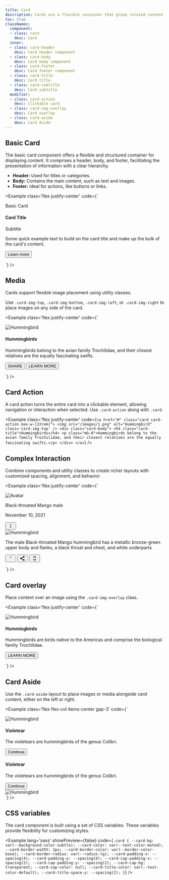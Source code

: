 ```yaml
---
title: Card
description: Cards are a flexible container that group related content and actions together.
toc: true
classNames:
  component:
  - class: card
    desc: Card
  inner:
  - class: card-header
    desc: Card header component
  - class: card-body
    desc: Card body component
  - class: card-footer
    desc: Card footer component
  - class: card-title
    desc: Card title
  - class: card-subtitle
    desc: Card subtitle
  modifier:
  - class: card-action
    desc: Clickable card
  - class: card-img-overlay
    desc: Card overlay
  - class: card-aside
    desc: Card Aside
---
```



## Basic Card

The basic card component offers a flexible and structured container for displaying content. It comprises a header, body, and footer, facilitating the presentation of information with a clear hierarchy.

- **Header:** Used for titles or categories.
- **Body:** Contains the main content, such as text and images.
- **Footer:** Ideal for actions, like buttons or links.

<Example class='flex justify-center' code={`<div class="card max-w-[18rem]">
    <div class="card-header">
      <p class='mb-0'>Basic Card</p>
    </div>
    <div class="card-body">
      <h4 class="card-title">Card Title</h4>
      <p class="card-subtitle">Subtitle</p>
      <p class='mb-0'>Some quick example text to build on the card title and make up the bulk of the card's content.</p>
    </div>
    <div class="card-footer">
      <button class='btn btn-sm btn-text-primary'>Learn more</button>
    </div>
  </div>`} />

## Media

Cards support flexible image placement using utility classes.

Use `.card-img-top`, `.card-img-bottom`, `.card-img-left`, or `.card-img-right` to place images on any side of the card.

<Example class='flex justify-center' code={`<div class="card max-w-[22rem]">
    <img src="/images/1.png" alt="Hummingbird" class='card-img-top' />
    <div class="card-body">
      <h4 class="card-title">Hummingbirds</h4>
      <p class='mb-0'>Hummingbirds belong to the avian family Trochilidae, and their closest relatives are the equally fascinating swifts.</p>
    </div>
    <div class="card-footer">
      <button class='btn btn-sm btn-text-primary'>SHARE</button>
      <button class='btn btn-sm btn-text-primary'>LEARN MORE</button>
    </div>
  </div>`} />

## Card Action

A card action turns the entire card into a clickable element, allowing navigation or interaction when selected. Use `.card-action` along with `.card`.

<Example class='flex justify-center' code={`<a href="#" class="card card-action max-w-[22rem]">
    <img src="/images/1.png" alt="Hummingbird" class='card-img-top' />
    <div class="card-body">
      <h4 class="card-title">Hummingbirds</h4>
      <p class="mb-0">Hummingbirds belong to the avian family Trochilidae, and their closest relatives are the equally fascinating swifts.</p>
    </div>
  </a>`} />

## Complex Interaction

Combine components and utility classes to create richer layouts with customized spacing, alignment, and behavior.

<Example class='flex justify-center' code={`<div class="card max-w-[22rem]">
    <div class="card-header border-0">
      <div class="flex items-center">
        <div class="avatar avatar-lg me-4">
          <img src="/images/avatar_1.webp" alt="Avatar" class="rounded-full"/>
        </div>
        <div>
          <p class="text-default mb-0">Black-throated Mango male</p>
          <p class="mb-0">November 10, 2021</p>
        </div>
        <button class='btn btn-icon ms-auto self-start -mr-2'>
          <svg xmlns="http://www.w3.org/2000/svg" width="18" height="18" viewBox="0 0 16 16"><path fill="currentColor" d="M8 5a1 1 0 1 1 0-2a1 1 0 0 1 0 2m0 4a1 1 0 1 1 0-2a1 1 0 0 1 0 2m-1 3a1 1 0 1 0 2 0a1 1 0 0 0-2 0" stroke-width="0.5" stroke="currentColor"/></svg>
        </button>
      </div>
    </div>
    <img src="/images/2.png" alt="Hummingbird" class='card-img' />
    <div class="card-body">
      <p class="text-sm mb-0">The male Black-throated Mango hummingbird has a metallic bronze-green upper body and flanks, a black throat and chest, and white underparts</p>
    </div>
    <div class="card-footer flex">
      <button class='btn btn-icon'>
        <svg xmlns="http://www.w3.org/2000/svg" width="18" height="18" viewBox="0 0 24 24"><path fill="none" stroke="currentColor" stroke-dasharray="32" stroke-dashoffset="32" stroke-linecap="round" stroke-linejoin="round" stroke-width="2" d="M12 8c0 0 0 0 -0.76 -1c-0.88 -1.16 -2.18 -2 -3.74 -2c-2.49 0 -4.5 2.01 -4.5 4.5c0 0.93 0.28 1.79 0.76 2.5c0.81 1.21 8.24 9 8.24 9M12 8c0 0 0 0 0.76 -1c0.88 -1.16 2.18 -2 3.74 -2c2.49 0 4.5 2.01 4.5 4.5c0 0.93 -0.28 1.79 -0.76 2.5c-0.81 1.21 -8.24 9 -8.24 9"><animate fill="freeze" attributeName="stroke-dashoffset" dur="0.7s" values="32;0"/></path></svg>
      </button>
      <button class='btn btn-icon'>
        <svg xmlns="http://www.w3.org/2000/svg" width="18" height="18" viewBox="0 0 24 24"><path fill="currentColor" d="M17 22q-1.25 0-2.125-.875T14 19q0-.15.075-.7L7.05 14.2q-.4.375-.925.588T5 15q-1.25 0-2.125-.875T2 12t.875-2.125T5 9q.6 0 1.125.213t.925.587l7.025-4.1q-.05-.175-.062-.337T14 5q0-1.25.875-2.125T17 2t2.125.875T20 5t-.875 2.125T17 8q-.6 0-1.125-.213T14.95 7.2l-7.025 4.1q.05.175.063.338T8 12t-.012.363t-.063.337l7.025 4.1q.4-.375.925-.587T17 16q1.25 0 2.125.875T20 19t-.875 2.125T17 22m0-2q.425 0 .713-.287T18 19t-.288-.712T17 18t-.712.288T16 19t.288.713T17 20M5 13q.425 0 .713-.288T6 12t-.288-.712T5 11t-.712.288T4 12t.288.713T5 13m12-7q.425 0 .713-.288T18 5t-.288-.712T17 4t-.712.288T16 5t.288.713T17 6m0-1" stroke-width="0.5" stroke="currentColor"/></svg>
      </button>
      <button class='btn btn-icon ms-auto'>
        <svg xmlns="http://www.w3.org/2000/svg" width="18" height="18" viewBox="0 0 24 24"><path fill="currentColor" d="m12 19.15l3.875-3.875q.3-.3.7-.3t.7.3t.3.713t-.3.712l-3.85 3.875q-.575.575-1.425.575t-1.425-.575L6.7 16.7q-.3-.3-.288-.712t.313-.713t.713-.3t.712.3zm0-14.3L8.15 8.7q-.3.3-.7.288t-.7-.288q-.3-.3-.312-.712t.287-.713l3.85-3.85Q11.15 2.85 12 2.85t1.425.575l3.85 3.85q.3.3.288.713t-.313.712q-.3.275-.7.288t-.7-.288z" stroke-width="0.5" stroke="currentColor"/></svg>
      </button>
    </div>
  </div>`} />

## Card overlay

Place content over an image using the `.card-img-overlay` class.

<Example class='flex justify-center' code={`<div class="card card-img-overlay max-w-[22rem]">
    <img src="/images/2.png" alt="Hummingbird" class="card-img-top" />
    <div class="card-body flex flex-col items-start">
      <h4 class="card-title">Hummingbirds</h4>
      <p class="mb-0">Hummingbirds are birds native to the Americas and comprise the biological family Trochilidae.</p>
      <button class="btn btn-sm btn-primary mt-auto">LEARN MORE</button>
    </div>
  </div>`} />

## Card Aside

Use the `.card-aside` layout to place images or media alongside card content, either on the left or right.

<Example class='flex flex-col items-center gap-3' code={`<div class="card card-aside max-w-[30rem]">
    <div class="flex items-center justify-center">
      <img src="/images/3.png" alt="Hummingbird" class='card-img-left' />
    </div>
    <div class="card-body">
      <h4 class="card-title">Violetear</h4>
      <p class="mb-0">The violetears are hummingbirds of the genus Colibri.</p>
      <button class="btn btn-sm btn-primary mt-4">Continue</button>
    </div>
  </div>

  <div class="card card-aside max-w-[30rem]">
    <div class="card-body">
      <h4 class="card-title">Violetear</h4>
      <p class="mb-0">The violetears are hummingbirds of the genus Colibri.</p>
      <button class="btn btn-sm btn-primary mt-4">Continue</button>
    </div>
    <div class="flex items-center justify-center">
      <img src="/images/3.png" alt="Hummingbird" class='card-img-right' />
    </div>
  </div>`} />

## CSS variables

The card component is built using a set of CSS variables. These variables provide flexibility for customizing styles.

<Example lang='sass' showPreview={false}
  code={`.card {
    --card-bg: var(--background-color-subtle);
    --card-color: var(--text-color-muted);
    --card-border-width: 1px;
    --card-border-color: var(--border-color-base);
    --card-border-radius: var(--radius-lg);
    --card-padding-x: --spacing(4);
    --card-padding-y: --spacing(4);
    --card-cap-padding-x: --spacing(2);
    --card-cap-padding-y: --spacing(2);
    --card-cap-bg: transparent;
    --card-cap-color: null;
    --card-title-color: var(--text-color-default);
    --card-title-space-y: --spacing(2);
  }`}
/>
